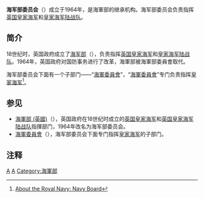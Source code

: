 {{NoteTA
|T=zh-cn:英国海军部 (1964年至今);zh-tw:英國海軍部 (1964年至今); zh-hk:海軍部委員會;
|G1= PoliticiansUK
}}
{{Otheruses|subject=英国负责指挥英国皇家海军和皇家海军陆战队的部门|other=其指挥皇家海军的子机构|海军委员会 (英国)}}
{{expand|time=2015-03-09T07:45:41+00:00}}
{{refimprove|time=2015-03-09T07:45:41+00:00}}
{{Infobox Government agency
|agency_name     = 海军部委员会 
|seal            = <!-- 檔案不存在 Flag of the Admiralty Board.svg ，可從英文維基百科取得 -->
|seal_width      = 220px
|seal_caption    = 海军部旗帜
|formed          = 1964
|preceding1      = 
|jurisdiction    = {{英国}}
|headquarters    = [[白厅|白厅]]
|employees       = 
|budget          = 
|image           = 
|chief1_name     = 
|parent_agency   = 
|child1_agency   =
|website         = 
}}
'''海军部委员会'''（{{lang-en|Admiralty Board}}）成立于1964年，是海軍部的继承机构。海军部委员会负责指挥[[英国皇家海军|英国皇家海军]]和[[英国皇家海军陆战队|皇家海军陆战队]]。

==简介==
18世纪时，英国政府成立了[[海軍部_(英國)|海军部]]（{{lang-en|Admiralty}}），负责指挥[[英国皇家海军|英国皇家海军]]和[[英国皇家海军陆战队|皇家海军陆战队]]。1964年，英国政府对国防事务进行了改革，海軍部被海軍部委員會取代。

海军部委员会下面有一个子部门——“[[海軍委員會_(英國)|海軍委員會]]”，“[[海軍委員會_(英國)|海軍委員會]]”专门负责指挥[[英国皇家海军|皇家海军]]<ref>[http://www.royalnavy.mod.uk/About-the-Royal-Navy/Organisation/Navy-Board About the Royal Navy: Navy Board]</ref>。

==参见==
* [[海軍部_(英國)|海軍部 (英國)]]（{{lang-en|Admiralty}}），英国政府在18世纪时成立的[[英国皇家海军|英国皇家海军]]和[[英国皇家海军陆战队|英国皇家海军陆战队]]指揮部门，1964年改名为海军部委员会。
* [[海軍委員會_(英國)|海軍委員會]]（{{lang-en|Navy Board}}），海军部委员会下面专门指挥[[英国皇家海军|皇家海军]]的子部门。

== 注释 ==
{{reflist}}

{{英國軍隊}}
[[Category:英國政府部門|A]]
[[Category:英國皇家海軍歷史|A]]
[[Category:海軍部|Category:海軍部]]